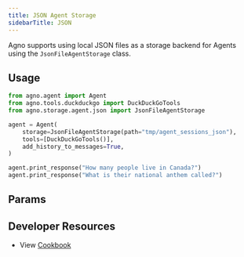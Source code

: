 ```yaml
---
title: JSON Agent Storage
sidebarTitle: JSON
---
```


Agno supports using local JSON files as a storage backend for Agents using the `JsonFileAgentStorage` class.

## Usage

```python storage.py
from agno.agent import Agent
from agno.tools.duckduckgo import DuckDuckGoTools
from agno.storage.agent.json import JsonFileAgentStorage

agent = Agent(
    storage=JsonFileAgentStorage(path="tmp/agent_sessions_json"),
    tools=[DuckDuckGoTools()],
    add_history_to_messages=True,
)

agent.print_response("How many people live in Canada?")
agent.print_response("What is their national anthem called?")
```

## Params

<Snippet file="storage-json-params.mdx" />

## Developer Resources

- View [Cookbook](https://github.com/AgnoAgi/agno/blob/main/cookbook/agent_concepts/storage/json_storage.py)